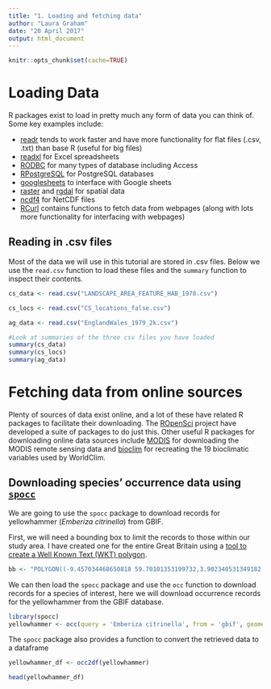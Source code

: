 ```yaml
---
title: "1. Loading and fetching data"
author: "Laura Graham"
date: "20 April 2017"
output: html_document
---
```


```r
knitr::opts_chunk$set(cache=TRUE)
```

# Loading Data

R packages exist to load in pretty much any form of data you can think of. Some key examples include:

- [readr](https://cran.r-project.org/web/packages/readr/README.html) tends to work faster and have more functionality for flat files (.csv, .txt) than base R (useful for big files)
- [readxl](https://blog.rstudio.org/2015/04/15/readxl-0-1-0/) for Excel spreadsheets
- [RODBC](https://cran.r-project.org/web/packages/RODBC/RODBC.pdf) for many types of database including Access
- [RPostgreSQL](https://www.r-bloggers.com/getting-started-with-postgresql-in-r/) for PostgreSQL databases
- [googlesheets](https://cran.r-project.org/web/packages/googlesheets/googlesheets.pdf) to interface with Google sheets
- [raster](https://cran.r-project.org/web/packages/raster/raster.pdf) and [rgdal](https://cran.r-project.org/web/packages/rgdal/rgdal.pdf) for spatial data
- [ncdf4](https://cran.r-project.org/web/packages/ncdf4/ncdf4.pdf) for NetCDF files
- [RCurl](https://cran.r-project.org/web/packages/RCurl/RCurl.pdf) contains functions to fetch data from webpages (along with lots more functionality for interfacing with webpages)

## Reading in .csv files

Most of the data we will use in this tutorial are stored in .csv files. Below we use the `read.csv` function to load these files and the `summary` function to inspect their contents.

```r
cs_data <- read.csv("LANDSCAPE_AREA_FEATURE_HAB_1978.csv")

cs_locs <- read.csv("CS_locations_false.csv")

ag_data <- read.csv("EnglandWales_1979_2k.csv")

#Look at summaries of the three csv files you have loaded
summary(cs_data)
summary(cs_locs)
summary(ag_data)
```

# Fetching data from online sources

Plenty of sources of data exist online, and a lot of these have related R packages to facilitate their downloading. The [ROpenSci](https://ropensci.org/) project have developed a suite of packages to do just this. Other useful R packages for downloading online data sources include [MODIS](https://cran.r-project.org/web/packages/MODIS/index.html) for downloading the MODIS remote sensing data and [bioclim](https://rforge.net/doc/packages/climates/bioclim.html) for recreating the 19 bioclimatic variables used by WorldClim. 

## Downloading species' occurrence data using [`spocc`](https://ropensci.org/tutorials/spocc_tutorial.html)

We are going to use the `spocc` package to download records for yellowhammer (*Emberiza citrinella*) from GBIF. 

First, we will need a bounding box to limit the records to those within our study area. I have created one for the entire Great Britain using a [tool to create a Well Known Text (WKT) polygon](http://arthur-e.github.io/Wicket/sandbox-gmaps3.html). 

```r
bb <- "POLYGON((-9.457034468650818 59.70101353199732,3.902340531349182 59.70101353199732,3.902340531349182 49.13859653703879,-9.457034468650818 49.13859653703879,-9.457034468650818 59.70101353199732))" 
```

We can then load the `spocc` package and use the `occ` function to download records for a species of interest, here we will download occurrence records for the yellowhammer from the GBIF database. 

```r
library(spocc)
yellowhammer <- occ(query = 'Emberiza citrinella', from = 'gbif', geometry = bb)
```

The `spocc` package also provides a function to convert the retrieved data to a dataframe

```r
yellowhammer_df <- occ2df(yellowhammer)

head(yellowhammer_df)

```


